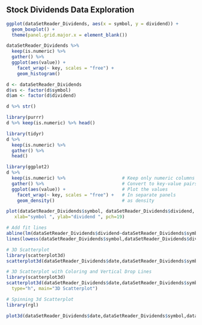## Stock Dividends Data Exploration

```r
ggplot(dataSetReader_Dividends, aes(x = symbol, y = dividend)) +
  geom_boxplot() +
  theme(panel.grid.major.x = element_blank())

dataSetReader_Dividends %>%
  keep(is.numeric) %>% 
  gather() %>% 
  ggplot(aes(value)) +
    facet_wrap(~ key, scales = "free") +
    geom_histogram()
```

```r
d <- dataSetReader_Dividends
d$vs <- factor(d$symbol)
d$am <- factor(d$dividend)

d %>% str()

library(purrr)
d %>% keep(is.numeric) %>% head()

library(tidyr)
d %>%
  keep(is.numeric) %>% 
  gather() %>%
  head()

library(ggplot2)
d %>%
  keep(is.numeric) %>%                     # Keep only numeric columns
  gather() %>%                             # Convert to key-value pairs
  ggplot(aes(value)) +                     # Plot the values
    facet_wrap(~ key, scales = "free") +   # In separate panels
    geom_density()                         # as density

```

```r
plot(dataSetReader_Dividends$symbol, dataSetReader_Dividends$dividend, main="Scatterplot dataset divid end",
   xlab="symbol ", ylab="dividend ", pch=19)

# Add fit lines
abline(lm(dataSetReader_Dividends$dividend~dataSetReader_Dividends$symbol), col="red") # regression line (y~x)
lines(lowess(dataSetReader_Dividends$symbol,dataSetReader_Dividends$dividend), col="blue") # lowess line (x,y)

```

```r
# 3D Scatterplot
library(scatterplot3d)
scatterplot3d(dataSetReader_Dividends$date,dataSetReader_Dividends$symbol,dataSetReader_Dividends$dividend, main="3D Scatterplot")
```

```r
# 3D Scatterplot with Coloring and Vertical Drop Lines
library(scatterplot3d)
scatterplot3d(dataSetReader_Dividends$date,dataSetReader_Dividends$symbol,dataSetReader_Dividends$dividend, pch=16, highlight.3d=TRUE,
  type="h", main="3D Scatterplot")
```

```r
# Spinning 3d Scatterplot
library(rgl)

plot3d(dataSetReader_Dividends$date,dataSetReader_Dividends$symbol,dataSetReader_Dividends$dividend, col="red", size=3)

```
